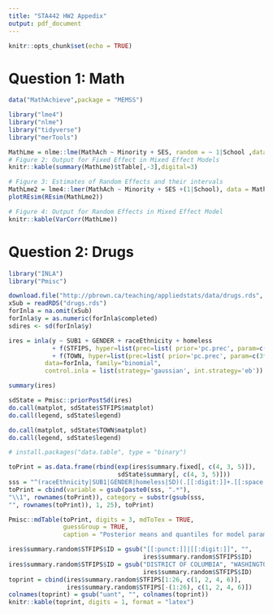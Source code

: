```yaml
---
title: "STA442 HW2 Appedix"
output: pdf_document
---
```


```r
knitr::opts_chunk$set(echo = TRUE)
```

# Question 1: Math

```r
data("MathAchieve",package = "MEMSS")
```


```r
library("lme4")
library("nlme")
library("tidyverse")
library("merTools")

MathLme = nlme::lme(MathAch ~ Minority + SES, random = ~ 1|School ,data = MathAchieve)
# Figure 2: Output for Fixed Effect in Mixed Effect Models
knitr::kable(summary(MathLme)$tTable[,-3],digital=3)

# Figure 3: Estimates of Random Effects and their intervals
MathLme2 = lme4::lmer(MathAch ~ Minority + SES +(1|School), data = MathAchieve)
plotREsim(REsim(MathLme2))

# Figure 4: Output for Random Effects in Mixed Effect Model
knitr::kable(VarCorr(MathLme))
```

# Question 2: Drugs
```r
library("INLA")
library("Pmisc")

download.file("http://pbrown.ca/teaching/appliedstats/data/drugs.rds", "drugs.rds")
xSub = readRDS("drugs.rds")
forInla = na.omit(xSub)
forInla$y = as.numeric(forInla$completed)
sdires <- sd(forInla$y)

ires = inla(y ~ SUB1 + GENDER + raceEthnicity + homeless 
            + f(STFIPS, hyper=list(prec=list( prior='pc.prec', param=c(3*sdires, 0.01)))) 
            + f(TOWN, hyper=list(prec=list( prior='pc.prec', param=c(3*sdires, 0.01)))),
          data=forInla, family="binomial",
          control.inla = list(strategy='gaussian', int.strategy='eb'))


```

```r
summary(ires)

sdState = Pmisc::priorPostSd(ires)
do.call(matplot, sdState$STFIPS$matplot)
do.call(legend, sdState$legend)
```

```r
do.call(matplot, sdState$TOWN$matplot)
do.call(legend, sdState$legend)
```

```r
# install.packages("data.table", type = "binary")

toPrint = as.data.frame(rbind(exp(ires$summary.fixed[, c(4, 3, 5)]), 
                              sdState$summary[, c(4, 3, 5)]))
sss = "^(raceEthnicity|SUB1|GENDER|homeless|SD)(.[[:digit:]]+.[[:space:]]+| for )?"
toPrint = cbind(variable = gsub(paste0(sss, ".*"),
"\\1", rownames(toPrint)), category = substr(gsub(sss,
"", rownames(toPrint)), 1, 25), toPrint)

Pmisc::mdTable(toPrint, digits = 3, mdToTex = TRUE, 
               guessGroup = TRUE, 
               caption = "Posterior means and quantiles for model parameters.")

ires$summary.random$STFIPS$ID = gsub("[[:punct:]]|[[:digit:]]", "",
                                     ires$summary.random$STFIPS$ID)
ires$summary.random$STFIPS$ID = gsub("DISTRICT OF COLUMBIA", "WASHINGTON DC",
                                     ires$summary.random$STFIPS$ID)
toprint = cbind(ires$summary.random$STFIPS[1:26, c(1, 2, 4, 6)], 
                ires$summary.random$STFIPS[-(1:26), c(1, 2, 4, 6)])
colnames(toprint) = gsub("uant", "", colnames(toprint))
knitr::kable(toprint, digits = 1, format = "latex")
```



